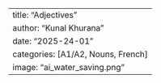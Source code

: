---
title: "Adjectives"
author: "Kunal Khurana"
date: "2025-24-01"
categories: [A1/A2, Nouns, French]
image: "ai_water_saving.png"
---